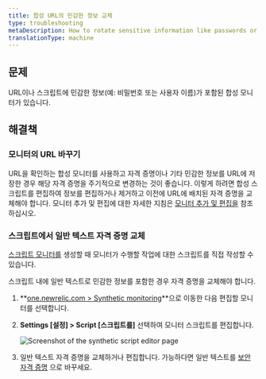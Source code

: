 ```yaml
---
title: 합성 URL의 민감한 정보 교체
type: troubleshooting
metaDescription: How to rotate sensitive information like passwords or usernames included in synthetic URLs.
translationType: machine
---
```



## 문제

URL이나 스크립트에 민감한 정보(예: 비밀번호 또는 사용자 이름)가 포함된 합성 모니터가 있습니다.

## 해결책

### 모니터의 URL 바꾸기

URL을 확인하는 합성 모니터를 사용하고 자격 증명이나 기타 민감한 정보를 URL에 저장한 경우 해당 자격 증명을 주기적으로 변경하는 것이 좋습니다. 이렇게 하려면 합성 스크립트를 편집하여 정보를 편집하거나 제거하고 이전에 URL에 배치된 자격 증명을 교체해야 합니다. 모니터 추가 및 편집에 대한 자세한 지침은 [모니터 추가 및 편집을](/docs/synthetics/synthetic-monitoring/using-monitors/add-edit-monitors/) 참조하십시오.

### 스크립트에서 일반 텍스트 자격 증명 교체

[스크립트 모니터를](/docs/synthetics/synthetic-monitoring/scripting-monitors/introduction-scripted-browser-monitors/) 생성할 때 모니터가 수행할 작업에 대한 스크립트를 직접 작성할 수 있습니다.

스크립트 내에 일반 텍스트로 민감한 정보를 포함한 경우 자격 증명을 교체해야 합니다.

1. **[one.newrelic.com > Synthetic monitoring](https://one.newrelic.com/synthetics-nerdlets)**으로 이동한 다음 편집할 모니터를 선택합니다.

2. **Settings \[설정] > Script \[스크립트를]** 선택하여 모니터 스크립트를 편집합니다.

   <img
     title="Screenshot of the synthetic script editor page"
     alt="Screenshot of the synthetic script editor page"
     src={syntheticScriptEditor}
   />

3. 일반 텍스트 자격 증명을 교체하거나 편집합니다. 가능하다면 일반 텍스트를 [보안 자격 증명](/docs/synthetics/synthetic-monitoring/using-monitors/store-secure-credentials-scripted-browsers-api-tests/) 으로 바꾸세요.